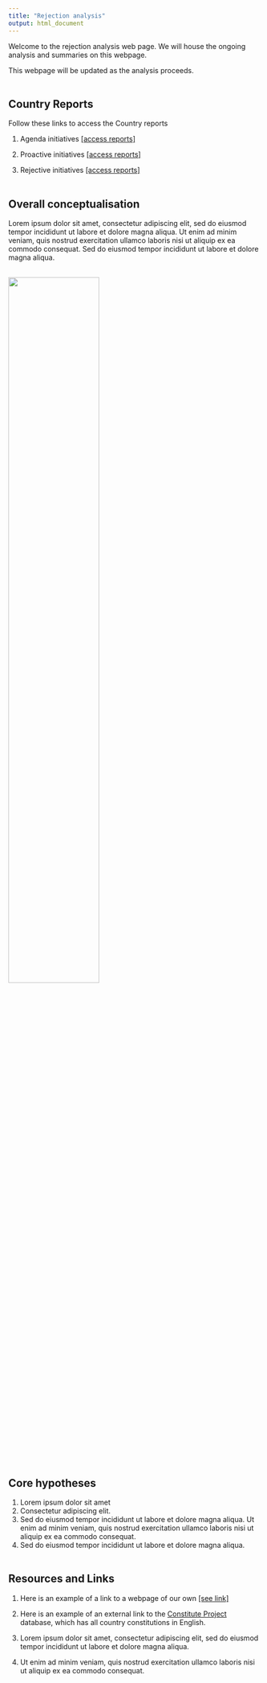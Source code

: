 ```yaml
---
title: "Rejection analysis"
output: html_document
---
```


Welcome to the rejection analysis web page. We will house the ongoing analysis and summaries on this webpage.

This webpage will be updated as the analysis proceeds.
<br/><br/>

## Country Reports
Follow these links to access the Country reports

1. Agenda initiatives <a href="https://fmendez72.github.io/lidd/Liddpages/ConceptualMap.html" target="_blank">[access reports]</a>

2. Proactive initiatives <a href="https://fmendez72.github.io/lidd/Liddpages/ConceptualMap.html" target="_blank">[access reports]</a>   

3. Rejective initiatives <a href="https://fmendez72.github.io/lidd/Liddpages/ConceptualMap.html" target="_blank">[access reports]</a>
<br/><br/>

## Overall conceptualisation
Lorem ipsum dolor sit amet, consectetur adipiscing elit, sed do eiusmod tempor incididunt ut labore et dolore magna aliqua. Ut enim ad minim veniam, quis nostrud exercitation ullamco laboris nisi ut aliquip ex ea commodo consequat. Sed do eiusmod tempor incididunt ut labore et dolore magna aliqua.
<br/><br/>

<a href = "https://fmendez72.github.io/lidd/">
![](images/rejection_figure.png){width=60%}</a>
<br/><br/>

## Core hypotheses
1. Lorem ipsum dolor sit amet  
2. Consectetur adipiscing elit. 
3. Sed do eiusmod tempor incididunt ut labore et dolore magna aliqua. Ut enim ad minim veniam, quis nostrud exercitation ullamco laboris nisi ut aliquip ex ea commodo consequat.  
4. Sed do eiusmod tempor incididunt ut labore et dolore magna aliqua.
<br/><br/>

## Resources and Links

1. Here is an example of a link to a webpage of our own <a href="https://fmendez72.github.io/lidd/Liddpages/ConceptualMap.html" target="_blank">[see link]</a>

2. Here is an example of an external link to the <a href="https://www.constituteproject.org/search?lang=en" target="_blank">Constitute Project</a> database, which has all country constitutions in English.   

3. Lorem ipsum dolor sit amet, consectetur adipiscing elit, sed do eiusmod tempor incididunt ut labore et dolore magna aliqua. 

4. Ut enim ad minim veniam, quis nostrud exercitation ullamco laboris nisi ut aliquip ex ea commodo consequat.
